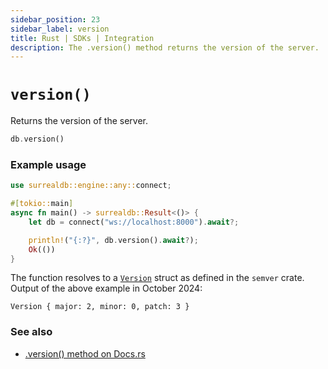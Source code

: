 ```yaml
---
sidebar_position: 23
sidebar_label: version
title: Rust | SDKs | Integration
description: The .version() method returns the version of the server.
---
```


# `version()`

Returns the version of the server.

```rust title="Method Syntax"
db.version()
```

### Example usage

```rust
use surrealdb::engine::any::connect;

#[tokio::main]
async fn main() -> surrealdb::Result<()> {
    let db = connect("ws://localhost:8000").await?;

    println!("{:?}", db.version().await?);
    Ok(())
}
```

The function resolves to a [`Version`](https://docs.rs/semver/latest/semver/struct.Version.html) struct as defined in the `semver` crate. Output of the above example in October 2024:

```
Version { major: 2, minor: 0, patch: 3 }
```

### See also

* [.version() method on Docs.rs](https://docs.rs/surrealdb/latest/surrealdb/struct.Surreal.html#method.version)